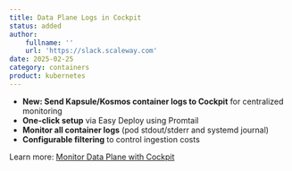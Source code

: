 ```yaml
---
title: Data Plane Logs in Cockpit
status: added
author:
    fullname: ''
    url: 'https://slack.scaleway.com'
date: 2025-02-25
category: containers
product: kubernetes
---
```


- **New: Send Kapsule/Kosmos container logs to Cockpit** for centralized monitoring
- **One-click setup** via Easy Deploy using Promtail
- **Monitor all container logs** (pod stdout/stderr and systemd journal)
- **Configurable filtering** to control ingestion costs

Learn more: [Monitor Data Plane with Cockpit](https://www.scaleway.com/en/docs/kubernetes/how-to/monitor-data-plane-with-cockpit/)

